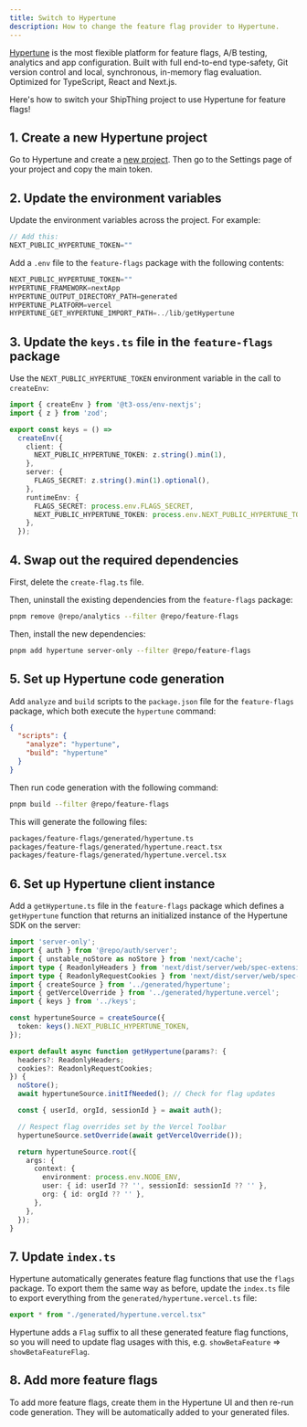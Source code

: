 ```yaml
---
title: Switch to Hypertune
description: How to change the feature flag provider to Hypertune.
---
```


[Hypertune](https://www.hypertune.com/) is the most flexible platform for feature flags, A/B testing, analytics and app configuration. Built with full end-to-end type-safety, Git version control and local, synchronous, in-memory flag evaluation. Optimized for TypeScript, React and Next.js.

Here's how to switch your ShipThing project to use Hypertune for feature flags!

## 1. Create a new Hypertune project

Go to Hypertune and create a [new project](https://app.hypertune.com/?new_project=1). Then go to the Settings page of your project and copy the main token.

## 2. Update the environment variables

Update the environment variables across the project. For example:

```js apps/app/.env
// Add this:
NEXT_PUBLIC_HYPERTUNE_TOKEN=""
```

Add a `.env` file to the `feature-flags` package with the following contents:

```js packages/feature-flags/.env
NEXT_PUBLIC_HYPERTUNE_TOKEN=""
HYPERTUNE_FRAMEWORK=nextApp
HYPERTUNE_OUTPUT_DIRECTORY_PATH=generated
HYPERTUNE_PLATFORM=vercel
HYPERTUNE_GET_HYPERTUNE_IMPORT_PATH=../lib/getHypertune
```

## 3. Update the `keys.ts` file in the `feature-flags` package

Use the `NEXT_PUBLIC_HYPERTUNE_TOKEN` environment variable in the call to `createEnv`:

```ts packages/feature-flags/keys.ts {6-8,14}
import { createEnv } from '@t3-oss/env-nextjs';
import { z } from 'zod';

export const keys = () =>
  createEnv({
    client: {
      NEXT_PUBLIC_HYPERTUNE_TOKEN: z.string().min(1),
    },
    server: {
      FLAGS_SECRET: z.string().min(1).optional(),
    },
    runtimeEnv: {
      FLAGS_SECRET: process.env.FLAGS_SECRET,
      NEXT_PUBLIC_HYPERTUNE_TOKEN: process.env.NEXT_PUBLIC_HYPERTUNE_TOKEN,
    },
  });
```

## 4. Swap out the required dependencies

First, delete the `create-flag.ts` file.

Then, uninstall the existing dependencies from the `feature-flags` package:

```sh Terminal
pnpm remove @repo/analytics --filter @repo/feature-flags
```

Then, install the new dependencies:

```sh Terminal
pnpm add hypertune server-only --filter @repo/feature-flags
```

## 5. Set up Hypertune code generation

Add `analyze` and `build` scripts to the `package.json` file for the `feature-flags` package, which both execute the `hypertune` command:

```json packages/feature-flags/package.json
{
  "scripts": {
    "analyze": "hypertune",
    "build": "hypertune"
  }
}
```

Then run code generation with the following command:

```sh Terminal
pnpm build --filter @repo/feature-flags 
```

This will generate the following files:

```txt
packages/feature-flags/generated/hypertune.ts
packages/feature-flags/generated/hypertune.react.tsx
packages/feature-flags/generated/hypertune.vercel.tsx
```

## 6. Set up Hypertune client instance

Add a `getHypertune.ts` file in the `feature-flags` package which defines a `getHypertune` function that returns an initialized instance of the Hypertune SDK on the server:

```ts packages/feature-flags/lib/getHypertune.ts
import 'server-only';
import { auth } from '@repo/auth/server';
import { unstable_noStore as noStore } from 'next/cache';
import type { ReadonlyHeaders } from 'next/dist/server/web/spec-extension/adapters/headers';
import type { ReadonlyRequestCookies } from 'next/dist/server/web/spec-extension/adapters/request-cookies';
import { createSource } from '../generated/hypertune';
import { getVercelOverride } from '../generated/hypertune.vercel';
import { keys } from '../keys';

const hypertuneSource = createSource({
  token: keys().NEXT_PUBLIC_HYPERTUNE_TOKEN,
});

export default async function getHypertune(params?: {
  headers?: ReadonlyHeaders;
  cookies?: ReadonlyRequestCookies;
}) {
  noStore();
  await hypertuneSource.initIfNeeded(); // Check for flag updates

  const { userId, orgId, sessionId } = await auth();

  // Respect flag overrides set by the Vercel Toolbar
  hypertuneSource.setOverride(await getVercelOverride());

  return hypertuneSource.root({
    args: {
      context: {
        environment: process.env.NODE_ENV,
        user: { id: userId ?? '', sessionId: sessionId ?? '' },
        org: { id: orgId ?? '' },
      },
    },
  });
}
```

## 7. Update `index.ts`

Hypertune automatically generates feature flag functions that use the `flags` package. To export them the same way as before, update the `index.ts` file to export everything from the `generated/hypertune.vercel.ts` file:

```ts packages/feature-flags/index.ts
export * from "./generated/hypertune.vercel.tsx"
```

Hypertune adds a `Flag` suffix to all these generated feature flag functions, so you will need to update flag usages with this, e.g. `showBetaFeature` => `showBetaFeatureFlag`.

## 8. Add more feature flags

To add more feature flags, create them in the Hypertune UI and then re-run code generation. They will be automatically added to your generated files.
